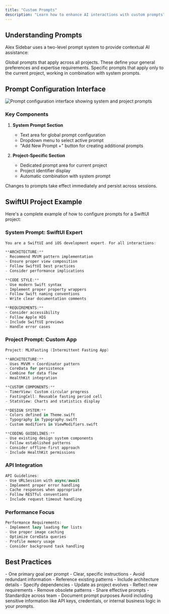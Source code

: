 ```yaml
---
title: "Custom Prompts"
description: "Learn how to enhance AI interactions with custom prompts"
---
```


## Understanding Prompts

Alex Sidebar uses a two-level prompt system to provide contextual AI assistance:

<CardGroup cols={2}>
  <Card title="System Prompts" icon="gear">
    Global prompts that apply across all projects. These define your general preferences and expertise requirements.
  </Card>
  
  <Card title="Project Prompts" icon="code">
    Specific prompts that apply only to the current project, working in combination with system prompts.
  </Card>
</CardGroup>

## Prompt Configuration Interface

<Frame>
  <img
    src="/images/custom-prompts.png"
    alt="Prompt configuration interface showing system and project prompts"
  />
</Frame>

### Key Components

1. **System Prompt Section**
   - Text area for global prompt configuration
   - Dropdown menu to select active prompt
   - "Add New Prompt +" button for creating additional prompts

2. **Project-Specific Section**
   - Dedicated prompt area for current project
   - Project identifier display
   - Automatic combination with system prompt

<Note>
  Changes to prompts take effect immediately and persist across sessions.
</Note>

## SwiftUI Project Example

Here's a complete example of how to configure prompts for a SwiftUI project:

### System Prompt: SwiftUI Expert
```swift
You are a SwiftUI and iOS development expert. For all interactions:

**ARCHITECTURE:**
- Recommend MVVM pattern implementation
- Ensure proper view composition
- Follow SwiftUI best practices
- Consider performance implications

**CODE STYLE:**
- Use modern Swift syntax
- Implement proper property wrappers
- Follow Swift naming conventions
- Write clear documentation comments

**REQUIREMENTS:**
- Consider accessibility
- Follow Apple HIG
- Include SwiftUI previews
- Handle error cases
```

### Project Prompt: Custom App

```swift
Project: MLXFasting (Intermittent Fasting App)

**ARCHITECTURE:**
- Uses MVVM + Coordinator pattern
- CoreData for persistence
- Combine for data flow
- HealthKit integration

**CUSTOM COMPONENTS:**
- TimerView: Custom circular progress
- FastingCell: Reusable fasting period cell
- StatsView: Charts and statistics display

**DESIGN SYSTEM:**
- Colors defined in Theme.swift
- Typography in Typography.swift
- Custom modifiers in ViewModifiers.swift

**CODING GUIDELINES:**
- Use existing design system components
- Follow established patterns
- Consider offline-first approach
- Include HealthKit permissions
```
### API Integration

```swift
API Guidelines:
- Use URLSession with async/await
- Implement proper error handling
- Cache responses when appropriate
- Follow RESTful conventions
- Include request timeout handling
```
### Performance Focus

```swift
Performance Requirements:
- Implement lazy loading for lists
- Use proper image caching
- Optimize CoreData queries
- Profile memory usage
- Consider background task handling
```

## Best Practices

<CardGroup cols={2}>
  <Card title="Keep It Focused" icon="bullseye">
    - One primary goal per prompt
    - Clear, specific instructions
    - Avoid redundant information
  </Card>

  <Card title="Maintain Context" icon="sitemap">
    - Reference existing patterns
    - Include architecture details
    - Specify dependencies
  </Card>

  <Card title="Regular Updates" icon="arrows-rotate">
    - Update as project evolves
    - Reflect new requirements
    - Remove obsolete patterns
  </Card>

  <Card title="Team Alignment" icon="users">
    - Share effective prompts
    - Standardize across team
    - Document prompt purposes
  </Card>
</CardGroup>

<Warning>
  Avoid including sensitive information like API keys, credentials, or internal business logic in your prompts.
</Warning>